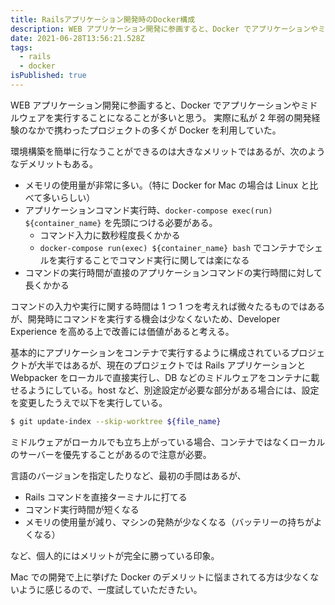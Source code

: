 ```yaml
---
title: Railsアプリケーション開発時のDocker構成
description: WEB アプリケーション開発に参画すると、Docker でアプリケーションやミドルウェアを実行することになることが多いと思う。
date: 2021-06-28T13:56:21.528Z
tags:
  - rails
  - docker
isPublished: true
---
```


WEB アプリケーション開発に参画すると、Docker でアプリケーションやミドルウェアを実行することになることが多いと思う。
実際に私が 2 年弱の開発経験のなかで携わったプロジェクトの多くが Docker を利用していた。

環境構築を簡単に行なうことができるのは大きなメリットではあるが、次のようなデメリットもある。

- メモリの使用量が非常に多い。（特に Docker for Mac の場合は Linux と比べて多いらしい）
- アプリケーションコマンド実行時、`docker-compose exec(run) ${container_name}` を先頭につける必要がある。
  - コマンド入力に数秒程度長くかかる
  - `docker-compose run(exec) ${container_name} bash` でコンテナでシェルを実行することでコマンド実行に関しては楽になる
- コマンドの実行時間が直接のアプリケーションコマンドの実行時間に対して長くかかる

コマンドの入力や実行に関する時間は 1 つ 1 つを考えれば微々たるものではあるが、開発時にコマンドを実行する機会は少なくないため、Developer Experience を高める上で改善には価値があると考える。

基本的にアプリケーションをコンテナで実行するように構成されているプロジェクトが大半ではあるが、現在のプロジェクトでは Rails アプリケーションと Webpacker をローカルで直接実行し、DB などのミドルウェアをコンテナに載せるようにしている。host など、別途設定が必要な部分がある場合には、設定を変更したうえで以下を実行している。

```bash
$ git update-index --skip-worktree ${file_name}
```

ミドルウェアがローカルでも立ち上がっている場合、コンテナではなくローカルのサーバーを優先することがあるので注意が必要。

言語のバージョンを指定したりなど、最初の手間はあるが、

- Rails コマンドを直接ターミナルに打てる
- コマンド実行時間が短くなる
- メモリの使用量が減り、マシンの発熱が少なくなる（バッテリーの持ちがよくなる）

など、個人的にはメリットが完全に勝っている印象。

Mac での開発で上に挙げた Docker のデメリットに悩まされてる方は少なくないように感じるので、一度試していただきたい。
